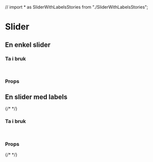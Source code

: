 // import * as SliderWithLabelsStories from "./SliderWithLabelsStories";

<Meta of={SliderStories} />

# Slider

## En enkel slider

<Canvas of={SliderStories.Slider} />

### Ta i bruk

```jsx
import { Slider } from "@kvib/react";
```

### Props

<Controls of={SliderStories.Slider} />

## En slider med labels

{/* <Canvas of={SliderStories.SliderWithLabel} /> */}

### Ta i bruk

```jsx
import { SliderLabeled } from "@kvib/react";
```

### Props

{/* <Controls of={SliderStories.SliderWithLabel} /> */}
